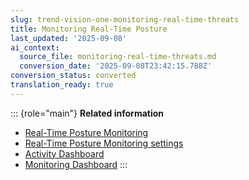 ```yaml
---
slug: trend-vision-one-monitoring-real-time-threats
title: Monitoring Real-Time Posture
last_updated: '2025-09-08'
ai_context:
  source_file: monitoring-real-time-threats.md
  conversion_date: '2025-09-08T23:42:15.788Z'
conversion_status: converted
translation_ready: true
---
```


::: {role="main"}
**Related information**

- [Real-Time Posture Monitoring](real-time-threat-monitoring.mdx)
- [Real-Time Posture Monitoring settings](realtime-threat-monitor.mdx)
- [Activity Dashboard](activity-dashboard.mdx)
- [Monitoring Dashboard](monitoring-dashboard.mdx)
:::
